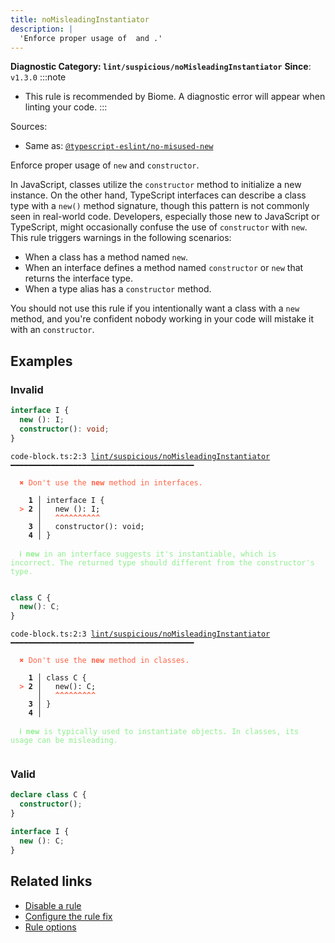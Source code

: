 ```yaml
---
title: noMisleadingInstantiator
description: |
  'Enforce proper usage of  and .'
---
```


**Diagnostic Category: `lint/suspicious/noMisleadingInstantiator`**
<Tabs>
<TabItem label="TypeScript and TSX" icon="seti:typescript">
**Since**: `v1.3.0`
:::note
- This rule is recommended by Biome. A diagnostic error will appear when linting your code.
:::

Sources: 
- Same as: <a href="https://typescript-eslint.io/rules/no-misused-new" target="_blank"><code>@typescript-eslint/no-misused-new</code></a>

Enforce proper usage of `new` and `constructor`.

In JavaScript, classes utilize the `constructor` method to initialize a new instance. On the other hand, TypeScript interfaces can describe a class type with a `new()` method signature, though this pattern is not commonly seen in real-world code. Developers, especially those new to JavaScript or TypeScript, might occasionally confuse the use of `constructor` with `new`.
This rule triggers warnings in the following scenarios:

- When a class has a method named `new`.
- When an interface defines a method named `constructor` or `new` that returns the interface type.
- When a type alias has a `constructor` method.

You should not use this rule if you intentionally want a class with a `new` method, and you're confident nobody working in your code will mistake it with an `constructor`.

## Examples

### Invalid

```ts
interface I {
  new (): I;
  constructor(): void;
}
```

<pre class="language-text"><code class="language-text">code-block.ts:2:3 <a href="https://biomejs.dev/linter/rules/no-misleading-instantiator">lint/suspicious/noMisleadingInstantiator</a> ━━━━━━━━━━━━━━━━━━━━━━━━━━━━━━━━━━━━━━━━━<br /><br /><strong><span style="color: Tomato;">  </span></strong><strong><span style="color: Tomato;">✖</span></strong> <span style="color: Tomato;">Don't use the </span><span style="color: Tomato;"><strong>new</strong></span><span style="color: Tomato;"> method in interfaces.</span><br />  <br />    <strong>1 │ </strong>interface I &#123;<br /><strong><span style="color: Tomato;">  </span></strong><strong><span style="color: Tomato;">&gt;</span></strong> <strong>2 │ </strong>  new (): I;<br />   <strong>   │ </strong>  <strong><span style="color: Tomato;">^</span></strong><strong><span style="color: Tomato;">^</span></strong><strong><span style="color: Tomato;">^</span></strong><strong><span style="color: Tomato;">^</span></strong><strong><span style="color: Tomato;">^</span></strong><strong><span style="color: Tomato;">^</span></strong><strong><span style="color: Tomato;">^</span></strong><strong><span style="color: Tomato;">^</span></strong><strong><span style="color: Tomato;">^</span></strong><strong><span style="color: Tomato;">^</span></strong><br />    <strong>3 │ </strong>  constructor(): void;<br />    <strong>4 │ </strong>&#125;<br />  <br /><strong><span style="color: lightgreen;">  </span></strong><strong><span style="color: lightgreen;">ℹ</span></strong> <span style="color: lightgreen;"><strong>new</strong></span><span style="color: lightgreen;"> in an interface suggests it's instantiable, which is incorrect. The returned type should different from the constructor's type.</span><br />  <br /></code></pre>

```ts
class C {
  new(): C;
}
```

<pre class="language-text"><code class="language-text">code-block.ts:2:3 <a href="https://biomejs.dev/linter/rules/no-misleading-instantiator">lint/suspicious/noMisleadingInstantiator</a> ━━━━━━━━━━━━━━━━━━━━━━━━━━━━━━━━━━━━━━━━━<br /><br /><strong><span style="color: Tomato;">  </span></strong><strong><span style="color: Tomato;">✖</span></strong> <span style="color: Tomato;">Don't use the </span><span style="color: Tomato;"><strong>new</strong></span><span style="color: Tomato;"> method in classes.</span><br />  <br />    <strong>1 │ </strong>class C &#123;<br /><strong><span style="color: Tomato;">  </span></strong><strong><span style="color: Tomato;">&gt;</span></strong> <strong>2 │ </strong>  new(): C;<br />   <strong>   │ </strong>  <strong><span style="color: Tomato;">^</span></strong><strong><span style="color: Tomato;">^</span></strong><strong><span style="color: Tomato;">^</span></strong><strong><span style="color: Tomato;">^</span></strong><strong><span style="color: Tomato;">^</span></strong><strong><span style="color: Tomato;">^</span></strong><strong><span style="color: Tomato;">^</span></strong><strong><span style="color: Tomato;">^</span></strong><strong><span style="color: Tomato;">^</span></strong><br />    <strong>3 │ </strong>&#125;<br />    <strong>4 │ </strong><br />  <br /><strong><span style="color: lightgreen;">  </span></strong><strong><span style="color: lightgreen;">ℹ</span></strong> <span style="color: lightgreen;"><strong>new</strong></span><span style="color: lightgreen;"> is typically used to instantiate objects. In classes, its usage can be misleading.</span><br />  <br /></code></pre>

### Valid

```ts
declare class C {
  constructor();
}

interface I {
  new (): C;
}
```

## Related links

- [Disable a rule](/linter/#disable-a-lint-rule)
- [Configure the rule fix](/linter#configure-the-rule-fix)
- [Rule options](/linter/#rule-options)

</TabItem>
</Tabs>

